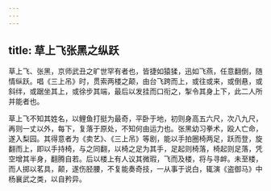 ```yaml
---
---
---
```

title: 草上飞张黑之纵跃
---



草上飞、张黑，京师武丑之旷世罕有者也，皆捷如猿猱，迅如飞燕，任意翻倒，随情纵跃。唱《三上吊》时，贯索两楼之颠，由台飞跨而上，或往或来，或倒悬，或斜绊，或踞坐其上，或徐步其端，最后以发挂而口衔之，掣令其身上下，此二人所并能者也。

草上飞不知其姓名，以鲤鱼打挺为最奇，平卧于地，初则身高五六尺，次八九尺，再则一丈以外，每下，复落于原处，不知何由运力也。张黑幼习拳术，殴人亡命，遂入梨园。其得意者为《卖艺》、《三上吊》等剧，能以手拍圈椅两足，跃而登，旋翻而上，即以手持椅，与之同翻，以椅之足为其手，足起则椅落，椅起则足落，凭空增其半身，翻腾自若。后以楼上有人议其微瑕，飞而及楼，将与寻衅。未至楼，而人掷以茗具，颠，遂伤胫腰，不复能奏奇技，一从事于说白，辄演《盗御马》中杨襄武之类，以自矜异。